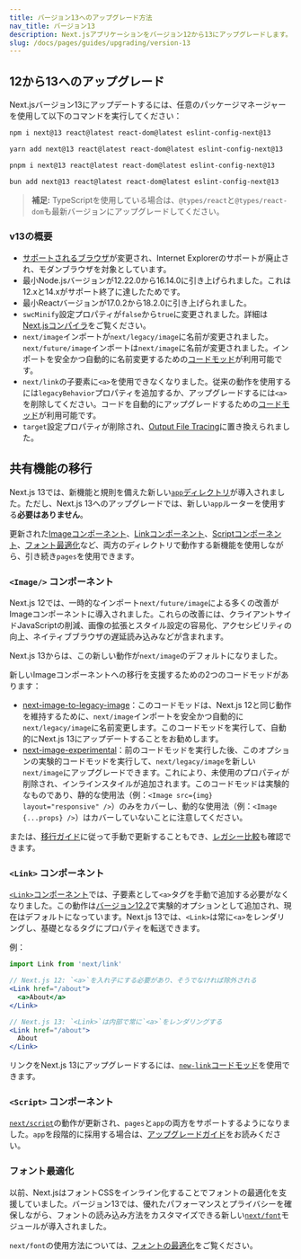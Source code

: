 ```yaml
---
title: バージョン13へのアップグレード方法
nav_title: バージョン13
description: Next.jsアプリケーションをバージョン12から13にアップグレードします。
slug: /docs/pages/guides/upgrading/version-13
---
```


## 12から13へのアップグレード

Next.jsバージョン13にアップデートするには、任意のパッケージマネージャーを使用して以下のコマンドを実行してください：

```bash filename="Terminal"
npm i next@13 react@latest react-dom@latest eslint-config-next@13
```

```bash filename="Terminal"
yarn add next@13 react@latest react-dom@latest eslint-config-next@13
```

```bash filename="Terminal"
pnpm i next@13 react@latest react-dom@latest eslint-config-next@13
```

```bash filename="Terminal"
bun add next@13 react@latest react-dom@latest eslint-config-next@13
```

> **補足:** TypeScriptを使用している場合は、`@types/react`と`@types/react-dom`も最新バージョンにアップグレードしてください。

### v13の概要

- [サポートされるブラウザ](/docs/architecture/supported-browsers)が変更され、Internet Explorerのサポートが廃止され、モダンブラウザを対象としています。
- 最小Node.jsバージョンが12.22.0から16.14.0に引き上げられました。これは12.xと14.xがサポート終了に達したためです。
- 最小Reactバージョンが17.0.2から18.2.0に引き上げられました。
- `swcMinify`設定プロパティが`false`から`true`に変更されました。詳細は[Next.jsコンパイラ](/docs/architecture/nextjs-compiler)をご覧ください。
- `next/image`インポートが`next/legacy/image`に名前が変更されました。`next/future/image`インポートは`next/image`に名前が変更されました。インポートを安全かつ自動的に名前変更するための[コードモッド](/docs/pages/guides/upgrading/codemods#next-image-to-legacy-image)が利用可能です。
- `next/link`の子要素に`<a>`を使用できなくなりました。従来の動作を使用するには`legacyBehavior`プロパティを追加するか、アップグレードするには`<a>`を削除してください。コードを自動的にアップグレードするための[コードモッド](/docs/pages/guides/upgrading/codemods#new-link)が利用可能です。
- `target`設定プロパティが削除され、[Output File Tracing](/docs/pages/api-reference/config/next-config-js/output)に置き換えられました。

## 共有機能の移行

Next.js 13では、新機能と規則を備えた新しい[`app`ディレクトリ](/docs/app/building-your-application/routing)が導入されました。ただし、Next.js 13へのアップグレードでは、新しい`app`ルーターを使用する**必要はありません**。

更新された[Imageコンポーネント](#imageコンポーネント)、[Linkコンポーネント](#linkコンポーネント)、[Scriptコンポーネント](#scriptコンポーネント)、[フォント最適化](#フォント最適化)など、両方のディレクトリで動作する新機能を使用しながら、引き続き`pages`を使用できます。

### `<Image/>` コンポーネント

Next.js 12では、一時的なインポート`next/future/image`による多くの改善がImageコンポーネントに導入されました。これらの改善には、クライアントサイドJavaScriptの削減、画像の拡張とスタイル設定の容易化、アクセシビリティの向上、ネイティブブラウザの遅延読み込みなどが含まれます。

Next.js 13からは、この新しい動作が`next/image`のデフォルトになりました。

新しいImageコンポーネントへの移行を支援するための2つのコードモッドがあります：

- [next-image-to-legacy-image](/docs/pages/guides/upgrading/codemods#next-image-to-legacy-image)：このコードモッドは、Next.js 12と同じ動作を維持するために、`next/image`インポートを安全かつ自動的に`next/legacy/image`に名前変更します。このコードモッドを実行して、自動的にNext.js 13にアップデートすることをお勧めします。
- [next-image-experimental](/docs/pages/guides/upgrading/codemods#next-image-experimental)：前のコードモッドを実行した後、このオプションの実験的コードモッドを実行して、`next/legacy/image`を新しい`next/image`にアップグレードできます。これにより、未使用のプロパティが削除され、インラインスタイルが追加されます。このコードモッドは実験的なものであり、静的な使用法（例：`<Image src={img} layout="responsive" />`）のみをカバーし、動的な使用法（例：`<Image {...props} />`）はカバーしていないことに注意してください。

または、[移行ガイド](/docs/pages/guides/upgrading/codemods#next-image-experimental)に従って手動で更新することもでき、[レガシー比較](/docs/pages/api-reference/components/image-legacy#comparison)も確認できます。

### `<Link>` コンポーネント

[`<Link>`コンポーネント](/docs/pages/api-reference/components/link)では、子要素として`<a>`タグを手動で追加する必要がなくなりました。この動作は[バージョン12.2](https://nextjs.org/blog/next-12-2)で実験的オプションとして追加され、現在はデフォルトになっています。Next.js 13では、`<Link>`は常に`<a>`をレンダリングし、基礎となるタグにプロパティを転送できます。

例：

```jsx
import Link from 'next/link'

// Next.js 12: `<a>`を入れ子にする必要があり、そうでなければ除外される
<Link href="/about">
  <a>About</a>
</Link>

// Next.js 13: `<Link>`は内部で常に`<a>`をレンダリングする
<Link href="/about">
  About
</Link>
```

リンクをNext.js 13にアップグレードするには、[`new-link`コードモッド](/docs/pages/guides/upgrading/codemods#new-link)を使用できます。

### `<Script>` コンポーネント

[`next/script`](/docs/pages/api-reference/components/script)の動作が更新され、`pages`と`app`の両方をサポートするようになりました。`app`を段階的に採用する場合は、[アップグレードガイド](/docs/pages/guides/upgrading)をお読みください。

### フォント最適化

以前、Next.jsはフォントCSSをインライン化することでフォントの最適化を支援していました。バージョン13では、優れたパフォーマンスとプライバシーを確保しながら、フォントの読み込み方法をカスタマイズできる新しい[`next/font`](/docs/pages/building-your-application/optimizing/fonts)モジュールが導入されました。

`next/font`の使用方法については、[フォントの最適化](/docs/pages/building-your-application/optimizing/fonts)をご覧ください。
